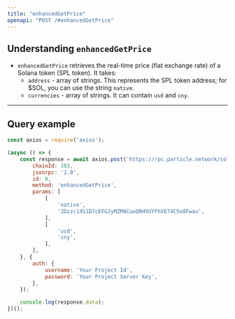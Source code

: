 ```yaml
---
title: "enhancedGetPrice"
openapi: "POST /#enhancedGetPrice"
---
```


## Understanding `enhancedGetPrice`

- `enhancedGetPrice` retrieves the real-time price (fiat exchange rate) of a Solana token (SPL token). It takes:
  - `address` - array of strings. This represents the SPL token address; for $SOL, you can use the string `native`.
  - `currencies` - array of strings. It can contain `usd` and `cny`.

***

## Query example

```javascript JavaScript
const axios = require('axios');

(async () => {
    const response = await axios.post('https://rpc.particle.network/solana', {
        chainId: 103,
        jsonrpc: '2.0',
        id: 0,
        method: 'enhancedGetPrice',
        params: [
            [
                'native', 
                '2Dzzc14S1D7cEFGJyMZMACuoQRHVUYFhVE74C5o8Fwau',
            ],
            [
                'usd', 
                'cny',
            ],
        ],
    }, {
        auth: {
            username: 'Your Project Id',
            password: 'Your Project Server Key',
        },
    });

    console.log(response.data);
})();
```
